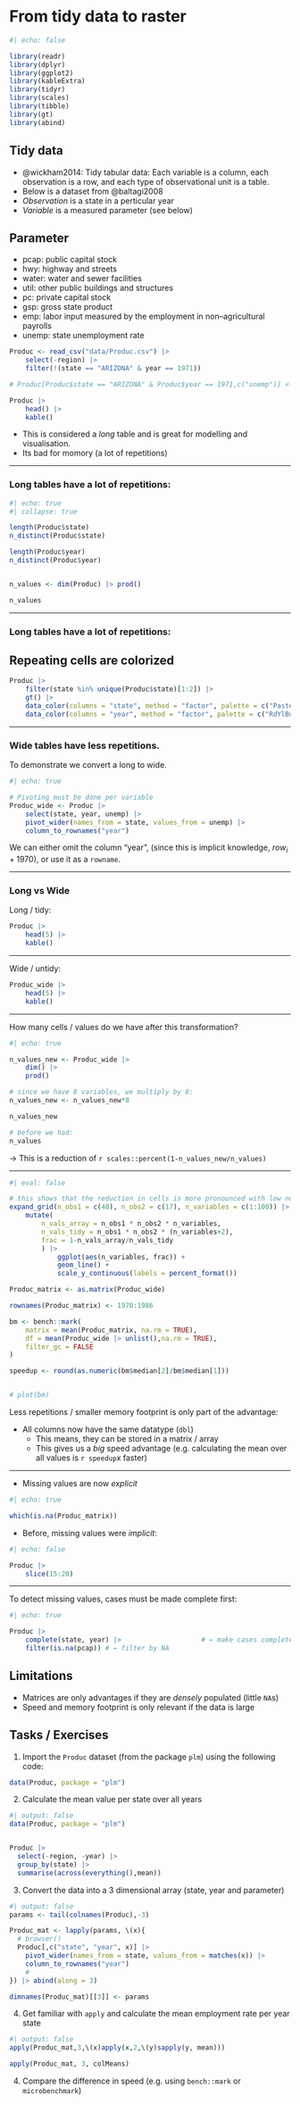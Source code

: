 # From tidy data to raster {#sec-tidy-to-raster}


```r
#| echo: false

library(readr)
library(dplyr)
library(ggplot2)
library(kableExtra)
library(tidyr)
library(scales)
library(tibble)
library(gt)
library(abind)

```



## Tidy data

- @wickham2014: Tidy tabular data: Each variable is a column, each observation is a row, and each type of observational unit
is a table.
- Below is a dataset from @baltagi2008
- *Observation* is a state in a perticular year
- *Variable* is a measured parameter (see below)



:::{.callout-note collapse="true"}

## Parameter

- pcap: public capital stock
- hwy: highway and streets
- water: water and sewer facilities
- util: other public buildings and structures
- pc: private capital stock
- gsp: gross state product
- emp: labor input measured by the employment in non–agricultural payrolls
- unemp: state unemployment rate
:::



```r
Produc <- read_csv("data/Produc.csv") |> 
    select(-region) |> 
    filter(!(state == "ARIZONA" & year == 1971))

# Produc[Produc$state == "ARIZONA" & Produc$year == 1971,c("unemp")] <- NA

Produc |> 
    head() |> 
    kable()


```


:::{.callout-note .notes collapse="true"}
- This is considered a *long* table and is great for modelling and visualisation.
- Its bad for momory (a lot of repetitions)
:::

---

### Long tables have a lot of repetitions:

```r
#| echo: true
#| collapse: true

length(Produc$state)
n_distinct(Produc$state)

length(Produc$year)
n_distinct(Produc$year)


n_values <- dim(Produc) |> prod()

n_values
```


---

### Long tables have a lot of repetitions:

:::{.callout-note collapse="true"}

## Repeating cells are colorized


```r

Produc |> 
    filter(state %in% unique(Produc$state)[1:2]) |> 
    gt() |> 
    data_color(columns = "state", method = "factor", palette = c("Pastel2")) |> 
    data_color(columns = "year", method = "factor", palette = c("RdYlBu"))
```

:::


---


### Wide tables have less repetitions.

To demonstrate we convert a long to wide.


```r
#| echo: true

# Pivoting must be done per variable
Produc_wide <- Produc |> 
    select(state, year, unemp) |> 
    pivot_wider(names_from = state, values_from = unemp) |> 
    column_to_rownames("year")


```


:::{.callout-note .notes collapse="true"}

We can either omit the column "year", (since this is implicit knowledge, $row_i + 1970$), or use it as a `rowname`.
:::

---

### Long vs Wide 

Long / tidy:
```r
Produc |> 
    head(5) |> 
    kable()
```

<hr>

Wide / untidy:

```r
Produc_wide |> 
    head(5) |> 
    kable()

```


---

How many cells / values do we have after this transformation?

```r
#| echo: true

n_values_new <- Produc_wide |> 
    dim() |> 
    prod()

# since we have 8 variables, we multiply by 8:
n_values_new <- n_values_new*8 

n_values_new

# before we had:
n_values
```


→ This is a reduction of `r scales::percent(1-n_values_new/n_values)`

---

```r
#| eval: false

# this shows that the reduction in cells is more pronounced with low number of variables
expand_grid(n_obs1 = c(48), n_obs2 = c(17), n_variables = c(1:100)) |> 
    mutate(
        n_vals_array = n_obs1 * n_obs2 * n_variables,
        n_vals_tidy = n_obs1 * n_obs2 * (n_variables+2),
        frac = 1-n_vals_array/n_vals_tidy
        ) |> 
            ggplot(aes(n_variables, frac)) +
            geom_line() +
            scale_y_continuous(labels = percent_format())


```

```r
Produc_matrix <- as.matrix(Produc_wide)

rownames(Produc_matrix) <- 1970:1986

bm <- bench::mark(
    matrix = mean(Produc_matrix, na.rm = TRUE),
    df = mean(Produc_wide |> unlist(),na.rm = TRUE),
    filter_gc = FALSE
)

speedup <- round(as.numeric(bm$median[2]/bm$median[1]))


# plot(bm)

```


Less repetitions / smaller memory footprint is only part of the advantage:

- All columns now have the same datatype (`dbl`)
  - This means, they can be stored in a matrix / array
  - This gives us a *big* speed advantage (e.g. calculating the mean over all values is `r speedup`x faster)


---

- Missing values are now *explicit* 

```r
#| echo: true

which(is.na(Produc_matrix))
```

- Before, missing values were *implicit*:

```r
#| echo: false

Produc |> 
    slice(15:20)
```


---


To detect missing values, cases must be made complete first:

```r
#| echo: true

Produc |> 
    complete(state, year) |>                    # ← make cases complete 
    filter(is.na(pcap)) # ← filter by NA

```



## Limitations

- Matrices are only advantages if they are *densely* populated (little `NA`s)
- Speed and memory footprint is only relevant if the data is large



## Tasks / Exercises


1. Import the `Produc` dataset (from the package `plm`) using the following code:
  ```.r
  data(Produc, package = "plm")
  ```

2. Calculate the mean value per state over all years


```r
#| output: false
data(Produc, package = "plm")


Produc |> 
  select(-region, -year) |> 
  group_by(state) |> 
  summarise(across(everything(),mean))

```



3. Convert the data into a 3 dimensional array (state, year and parameter)

```r
#| output: false
params <- tail(colnames(Produc),-3)

Produc_mat <- lapply(params, \(x){
  # browser()
  Produc[,c("state", "year", x)] |> 
    pivot_wider(names_from = state, values_from = matches(x)) |> 
    column_to_rownames("year") 
    # 
}) |> abind(along = 3)

dimnames(Produc_mat)[[3]] <- params


```


4. Get familiar with `apply` and calculate the mean employment rate per year state


```r
#| output: false
apply(Produc_mat,3,\(x)apply(x,2,\(y)sapply(y, mean)))

apply(Produc_mat, 3, colMeans)

```


4. Compare the difference in speed (e.g. using `bench::mark` or `microbenchmark`)
   
